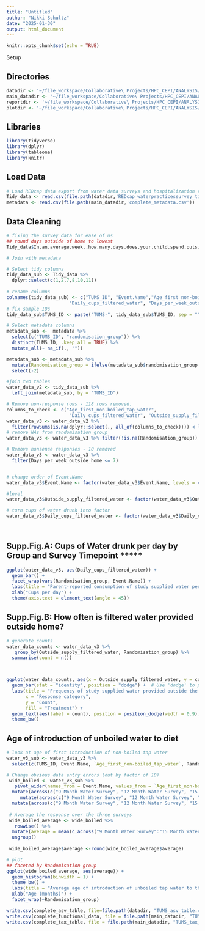 ```yaml
---
title: "Untitled"
author: "Nikki Schultz"
date: "2025-01-30"
output: html_document
---
```


```r
knitr::opts_chunk$set(echo = TRUE)
```

 Setup

## Directories
```r

datadir <- '~/file_workspace/Collaborative\ Projects/HPC_CEPI/ANALYSIS/Project_TUMS/data/REDCap_data_extract'
main_datadir <- '~/file_workspace/Collaborative\ Projects/HPC_CEPI/ANALYSIS/Project_TUMS/data/metadata_tables'
reportdir <- '~/file_workspace/Collaborative\ Projects/HPC_CEPI/ANALYSIS/Project_TUMS/results'
plotdir <- '~/file_workspace/Collaborative\ Projects/HPC_CEPI/ANALYSIS/Project_TUMS/plots'
```

## Libraries
```r
library(tidyverse)
library(dplyr)
library(tableone)
library(knitr)
```

## Load Data
```r
# Load REDcap data export from water data surveys and hospitalization records
Tidy_data <- read.csv(file.path(datadir,'REDcap_waterpracticessurvey_tidy.csv'), na.strings = c("", " ", "NA"))
metadata <- read.csv(file.path(main_datadir,'complete_metadata.csv'))
```


## Data Cleaning
```r
# fixing the survey data for ease of us
## round days outside of home to lowest
Tidy_data$In.an.average.week..how.many.days.does.your.child.spend.outside.of.the.home..at.daycare..relatives.houses.etc... <- round (as.numeric(Tidy_data$In.an.average.week..how.many.days.does.your.child.spend.outside.of.the.home..at.daycare..relatives.houses.etc...))

# Join with metadata

# Select tidy columns
tidy_data_sub <- Tidy_data %>%
  dplyr::select(c(1,2,7,8,10,11))
  
# rename columns 
colnames(tidy_data_sub) <- c("TUMS_ID", "Event.Name","Age_first_non-boiled_tap_water",
                       "Daily_cups_filtered_water", "Days_per_week_outside_home", "Outside_supply_filtered_water")
# fix sample IDs
tidy_data_sub$TUMS_ID <- paste("TUMS-", tidy_data_sub$TUMS_ID, sep = "")

# Select metadata columns
metadata_sub <-  metadata %>%
  select(c("TUMS_ID", "randomisation_group")) %>%
  distinct(TUMS_ID, .keep_all = TRUE) %>%
  mutate_all(~ na_if(., ""))

metadata_sub <- metadata_sub %>%
  mutate(Randomisation_group = ifelse(metadata_sub$randomisation_group == "A", "Intervention", "Control")) %>% # fix the randomisation group
  select(-2)

#join two tables
water_data_v2 <- tidy_data_sub %>%
  left_join(metadata_sub, by = "TUMS_ID") 

# Remove non-response rows - 118 rows removed.
columns_to_check <- c("Age_first_non-boiled_tap_water",
                       "Daily_cups_filtered_water", "Outside_supply_filtered_water")
water_data_v3 <- water_data_v2 %>%
  filter(rowSums(is.na(dplyr::select(., all_of(columns_to_check)))) < length(columns_to_check))
# remove NAs from randomisation group
water_data_v3 <- water_data_v3 %>% filter(!is.na(Randomisation_group))

# Remove nonsense responses - 10 removed
water_data_v3 <- water_data_v3 %>%
  filter(Days_per_week_outside_home <= 7)


# change order of Event.Name
water_data_v3$Event.Name <- factor(water_data_v3$Event.Name, levels = c("9 Month Water Survey", "12 Month Water Survey", "15 Month Water Survey"))

#level 
water_data_v3$Outside_supply_filtered_water <- factor(water_data_v3$Outside_supply_filtered_wate, levels = c("Never", "Sometimes", "Always"))

# turn cups of water drunk into factor
water_data_v3$Daily_cups_filtered_water <- factor(water_data_v3$Daily_cups_filtered_water, levels = c("less than 1 cup", "1-2 cups", 
                                                                                                      "3-4 cups", "5-6 cups", "7+ cups"))



```

## Supp.Fig.A: Cups of Water drunk per day by Group and Survey Timepoint *****
```r

ggplot(water_data_v3, aes(Daily_cups_filtered_water)) +
  geom_bar() +
  facet_wrap(vars(Randomisation_group, Event.Name)) +
  labs(title = "Parent-reported consumption of study supplied water per day") +
  xlab("Cups per day") +
  theme(axis.text = element_text(angle = 45))
```

## Supp.Fig.B: How often is filtered water provided outside home?
```r
# generate counts
water_data_counts <- water_data_v3 %>%
   group_by(Outside_supply_filtered_water, Randomisation_group) %>%
  summarise(count = n())



ggplot(water_data_counts, aes(x = Outside_supply_filtered_water, y = count, fill = Randomisation_group)) +
  geom_bar(stat = "identity", position = "dodge") +  # Use 'dodge' to place bars side by side
  labs(title = "Frequency of study supplied water provided outside the home",
       x = "Response category",
       y = "Count",
       fill = "Treatment") +
  geom_text(aes(label = count), position = position_dodge(width = 0.9), vjust = -0.5) +
  theme_bw()
```


## Age of introduction of unboiled water to diet
```r
# look at age of first introduction of non-boiled tap water
water_v3_sub <- water_data_v3 %>%
  select(c(TUMS_ID, Event.Name, `Age_first_non-boiled_tap_water`, Randomisation_group)) 

# Change obvious data entry errors (out by factor of 10)
 wide_boiled <- water_v3_sub %>%
   pivot_wider(names_from = Event.Name, values_from = `Age_first_non-boiled_tap_water`) %>%
  mutate(across(c("9 Month Water Survey", "12 Month Water Survey", "15 Month Water Survey"), ~ ifelse(. == 1.0, 10, .))) %>%
     mutate(across(c("9 Month Water Survey", "12 Month Water Survey", "15 Month Water Survey"), ~ ifelse(. == 1.2, 12, .))) %>%
  mutate(across(c("9 Month Water Survey", "12 Month Water Survey", "15 Month Water Survey"), ~ ifelse(. == 0.9, 9, .)))
 
 # Average the response over the three surveys
 wide_boiled_average <- wide_boiled %>%
   rowwise() %>%
  mutate(average = mean(c_across("9 Month Water Survey":"15 Month Water Survey"), na.rm = TRUE)) %>%
  ungroup() 
 
 wide_boiled_average$average <-round(wide_boiled_average$average)
```


```r
# plot
## faceted by Randomisation group
ggplot(wide_boiled_average, aes(average)) +
  geom_histogram(binwidth = 1) +
  theme_bw() +
  labs(title = "Average age of introduction of unboiled tap water to the infant diet") +
  xlab("Age (months)") +
  facet_wrap(~Randomisation_group)
```

```r
write.csv(complete_asv_table, file=file.path(datadir, "TUMS_asv_table.csv"))
write.csv(complete_functional_data, file = file.path(main_datadir, "TUMS_functional_data.csv"))
write.csv(complete_tax_table, file = file.path(main_datadir, "TUMS_tax_table.csv"))
```

